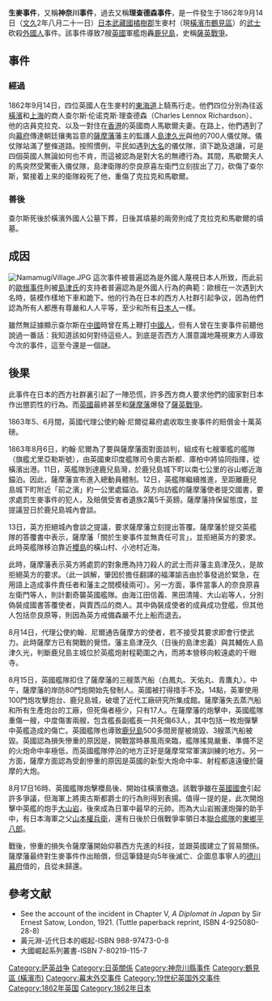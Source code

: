 {{no footnotes|time=2019-04-06T03:28:22+00:00}}
{{japanese
|image=Namamugi incident.jpg
|width=300px
|japanese=生麦事件
|kana=なまむぎじけん
|romaji= Namamugi Jiken
|舊寫=生麥事件}}
'''生麥事件'''，又稱'''神奈川事件'''，過去又稱'''理查德森事件'''，是一件發生于1862年9月14日（[[文久|文久]]2年八月二十一日）[[日本|日本]][[武藏國|武藏國]][[橘樹郡|橘樹郡]]生麥村（現[[橫濱市|橫濱市]][[鶴見區_(橫濱市)|鶴見區]]）的[[武士|武士]]砍殺[[外國人|外國人]]事件。該事件導致7艘[[英國|英國]]軍艦炮轟[[鹿兒島縣|鹿兒島]]，史稱[[薩英戰爭|薩英戰爭]]。

==事件== 
===經過===
1862年9月14日，四位英國人在生麥村的[[東海道|東海道]]上騎馬行走。他們四位分別為往返[[橫濱|橫濱]]和[[上海|上海]]的商人查尔斯·伦诺克斯·理查德森（Charles Lennox Richardson）、他的店員克拉克、以及一對住在[[香港|香港]]的英國商人馬歇爾夫妻。在路上，他們遇到了向[[幕府|幕府]]傳達朝廷攘夷旨意的[[薩摩藩|薩摩藩]]藩主的監護人[[島津久光|島津久光]]與他的700人儀仗隊。儀仗隊站滿了整條道路。按照慣例，平民如遇到[[大名_(稱謂)|大名]]的儀仗隊，須下跪及退讓，可是四個英國人無論如何也不肯，而這被認為是對大名的無禮行為。其間，馬歇爾夫人的馬突然受驚衝入儀仗隊，島津衛隊的奈良原喜左衛門立刻拔出了刀，砍傷了查尔斯，緊接着上來的衛隊殺死了他，重傷了克拉克和馬歇爾。

===善後===
查尔斯死後於橫濱外國人公墓下葬，日後其墳墓的兩旁則成了克拉克和馬歇爾的墳墓。

==成因==
[[File:NamamugiVillage.JPG|thumb]]
這次事件被普遍認為是外國人蔑視日本人所致，而此前的[[歐根事件|歐根事件]]則被[[島津氏|島津氏]]的支持者普遍認為是外國人行為的典範：歐根在一次遇到大名時，裝模作樣地下車和跪下。他的行為在日本的西方人社群引起争议，因為他們認為所有人都應有尊嚴和人人平等，至少和所有[[日本人|日本人]]一樣。

雖然無証據顯示查尔斯在[[中國|中國]]時曾在馬上鞭打[[中國人|中國人]]，但有人曾在生麥事件前聽他說過一番話：我知道該如何對待這些人。到底是否西方人潛意識地蔑視東方人導致今次的事件，這至今還是一個謎。

==後果==
此事件在日本的西方社群裏引起了一陣恐慌，許多西方商人要求他們的國家對日本作出懲罰性的行為。而[[英國|英國]]最終甚至和[[薩摩藩|薩摩藩]]爆發了[[薩英戰爭|薩英戰爭]]。

1863年5、6月間，英國代理公使約翰·尼爾從幕府處收取生麥事件的賠償金十萬英磅。

1863年8月6日，約翰·尼爾為了要與薩摩藩面對面談判，組成有七艘軍艦的艦隊（旗艦尤里亞勒斯號），由英國東印度艦隊司令奧古斯都．庫柏中將協同指揮，從橫濱出港。11日，英艦隊到達鹿兒島灣，於鹿兒島城下町以南七公里的谷山鄉近海錨泊。因此，薩摩藩宣布進入總動員體制。12日，英艦隊繼續推進，至距離鹿兒島城下町附近「前之濱」約一公里處錨泊。英方向訪艦的薩摩藩使者提交國書，要求處罰生麥事件的犯人，及賠償受害者遺族2萬5千英鎊。薩摩藩持保留態度，並提議翌日於鹿兒島城內會談。

13日，英方拒絕城內會談之提議，要求薩摩藩立刻提出答覆。薩摩藩於提交英艦隊的答覆書中表示，薩摩藩「關於生麥事件並無責任可言」，並拒絕英方的要求。此時英艦隊移泊靠近[[櫻島|櫻島]]的橫山村、小池村近海。

此時，薩摩藩表示英方將處罰的對象應為持刀殺人的武士而非藩主島津茂久，是故拒絕英方的要求。（此一誤解，肇因於擔任翻譯的福澤諭吉由於事發過於緊急，在用語上造成事件責任者和藩主之間模稜兩可）。另一方面，事件當事人的奈良原喜左衛門等人，則計劃奇襲英國艦隊。由海江田信義、黑田清隆、大山岩等人，分別偽裝成國書答覆使者，與賣西瓜的商人。其中偽裝成使者的成員成功登艦，但其他人包括奈良原等，則因為英方戒備森嚴不允上船而退去。

8月14日，代理公使約翰．尼爾通告薩摩方的使者，若不接受其要求即會行使武力。此時薩摩方已有開戰的覺悟。藩主島津茂久（日後的島津忠義）與其輔佐人島津久光，判斷鹿兒島主城位於英艦炮射程範圍之內，而將本營移向較遠處的千眼寺。

8月15日，英國艦隊扣住了薩摩藩的三艘蒸汽船（白鳳丸、天佑丸、青鷹丸）。中午，薩摩藩的岸防80門炮開始先發制人。英國被打得措手不及。14點，英軍使用100門炮攻擊炮台、鹿兒島城，破壞了近代工廠研究所集成館。薩摩藩失去蒸汽船和所有生產炮台的工廠，但死傷者極少，只有17人。在薩摩藩的炮擊中，英國艦隊重傷一艘，中度傷害兩艘，包含艦長副艦長一共死傷63人，其中包括一枚炮彈擊中英艦{{Link-en|尤里雅里斯號 (1853)|HMS Euryalus (1853)|尤里雅里斯號}}造成的傷亡。英國艦隊也導致[[鹿兒島市|鹿兒島]]500多間房屋被燒毀、3艘蒸汽船被毀。英國認為損失慘重的原因是，開戰當時暴風雨來臨，艦隊搖晃嚴重、準備不足的火炮命中率極低，而英國艦隊停泊的地方正好是薩摩常常軍演訓練的地方。另一方面，薩摩方面認為受創慘重的原因是英國的新型大炮命中率、射程都遠遠優於薩摩的大炮。

8月17日16時、英國艦隊炮擊櫻島後、開始往橫濱撤退。該戰爭雖在[[英國國會|英國國會]]引起許多爭議，但海軍上將奧古斯都爵士的行為則得到表揚。值得一提的是，此次開炮擊中英艦的炮手[[大山岩|大山岩]]，後來成為日軍中最早的元帥。而為大山岩搬運炮彈的助手中，有日本海軍之父[[山本權兵衛|山本權兵衛]]，還有日後於日俄戰爭率領日本[[聯合艦隊|聯合艦隊]]的[[東鄉平八郎|東鄉平八郎]]。

戰後，慘重的損失令薩摩藩開始仰慕西方先進的科技，並跟英國建立了貿易關係。薩摩藩最终對生麥事件作出賠償，但這筆錢是向5年後滅亡、企圖息事寧人的[[江戶幕府|德川幕府]]借的，且從未歸還。

== 參考文献 ==
* See the account of the incident in Chapter V, ''A Diplomat in Japan'' by Sir Ernest Satow, London, 1921. (Tuttle paperback reprint, ISBN 4-925080-28-8)
*黃元淵-近代日本的崛起-ISBN 988-97473-0-8
*大國崛起系列叢書-ISBN 7-80219-115-7

{{Authority control}}
{{coord|35|29|40.1|N|139|40|18.3|E|display=title|region:JP_type:event}}

[[Category:萨英战争|Category:萨英战争]]
[[Category:日英關係|Category:日英關係]]
[[Category:神奈川縣事件|Category:神奈川縣事件]]
[[Category:鶴見區_(橫濱市)|Category:鶴見區 (橫濱市)]]
[[Category:幕末外交事件|Category:幕末外交事件]]
[[Category:19世纪英国外交事件|Category:19世纪英国外交事件]]
[[Category:1862年英国|Category:1862年英国]]
[[Category:1862年日本|Category:1862年日本]]